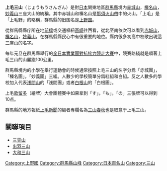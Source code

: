{{unreferenced|time=2009-09-20T12:59:16+00:00}}
'''上毛三山'''（じょうもうさんざん）是對[[日本|日本]]関東地區[[群馬縣|群馬縣]]境内[[赤城山|赤城山]]，[[榛名山|榛名山]]，[[妙義山|妙義山]]三座大山的統稱。其中赤城山和榛名山是[[那須火山帶|那須火山帶]]中的火山。「上毛」是「上毛野」的略稱，群馬縣的旧国名是[[上野国|上野国]]。

從群馬縣縣庁所在地[[前橋|前橋]]或交通樞紐[[高崎|高崎]]往西看，從北至南依次可以看到[[赤城山|赤城山]]，[[榛名山|榛名山]]，[[妙義山|妙義山]]，在群馬縣縣民心中有很重要的地位。縣内很多初高中校歌出現這三座山的名字。

毎年元旦在群馬縣舉行的[[全日本實業團對抗接力競走大賽|全日本實業團對抗接力競走大賽]]中，競賽路綫就是順著上毛三山的山麓跑100公里。

群馬縣境内的小學在舉行運動會的時候通常按照上毛三山的名字分爲「赤城團」，「榛名團」，「妙義團」三組。人數少的學校簡單分爲紅組和白組。反之人數多的學校加入代表[[浅間山|浅間山]]的「浅間團」或者[[白根山|白根山]]的「白根團」。

上毛[[歌留多|歌留多]]（繪牌）大會團體賽中如果拿到「す」，「も」，「の」三張牌可以得到10点。

群馬縣的地方報紙[[上毛新聞|上毛新聞]]的編者專欄名為[[三山春秋|三山春秋]]也是取意于上毛三山。

== 關聯項目 ==
* [[三霊山|三霊山]]
* [[出羽三山|出羽三山]]
* [[大和三山|大和三山]]

{{DEFAULTSORT:Joumousanzan}}
[[Category:上野國|Category:上野國]]
[[Category:群馬縣山峰|Category:群馬縣山峰]]
[[Category:日本百名山|Category:日本百名山]]
[[Category:三山|Category:三山]]